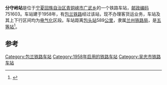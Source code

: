 {{noteTA
|1=zh-cn:始发车次; zh-hk:列車班次;
|2=zh-cn:车次; zh-hk:班次;
}}
{{Infobox China railway station 
|车站名称 = 分守岭站
|车站名称拼音 = 
|车站地址 = [[宁夏回族自治区|宁夏回族自治区]][[青铜峡市|青铜峡市]]
|归属 = [[兰州铁路局|兰州铁路局]]
|车站等级 = [[五等站_(中铁)|五等站]]
|线路 = [[包兰铁路|包兰铁路]]
}}
'''分守岭站'''是位于[[宁夏回族自治区|宁夏回族自治区]][[青铜峡市|青铜峡市]][[广武乡|广武乡]]的一个铁路车站，[[邮政编码|邮政编码]]751603。车站建于1958年，有[[包兰铁路|包兰铁路]]经过该站，现不办理客货运业务，车站及其上下行区间均为[[电气化|电气化]]区段。车站距离[[包头站|包头站]]589[[公里|公里]]，隶属[[兰州铁路局|兰州铁路局]]，是[[五等站_(中铁)|五等站]]<ref>{{Cite book|title=中国铁路站名词典|last=[[孙本祥|孙本祥]]主编|first=|publisher=北京：[[中国铁道出版社|中国铁道出版社]]|year=2003.04|isbn=7-113-03941-3|location=|pages=618-622}}</ref>。

==参考==
{{reflist}}

{{start rail box}}
{{s-inop|[[青分站|青分站]]}}
{{s-line|[[包兰铁路|包兰铁路]]}}
{{s-inop|[[广武堡站|广武堡站]]}}
{{end box}}
{{包兰铁路}}
{{铁路车站小作品}}
{{宁夏小作品}}

[[Category:包兰铁路车站|Category:包兰铁路车站]]
[[Category:1958年启用的铁路车站|Category:1958年启用的铁路车站]]
[[Category:吴忠市铁路车站|Category:吴忠市铁路车站]]